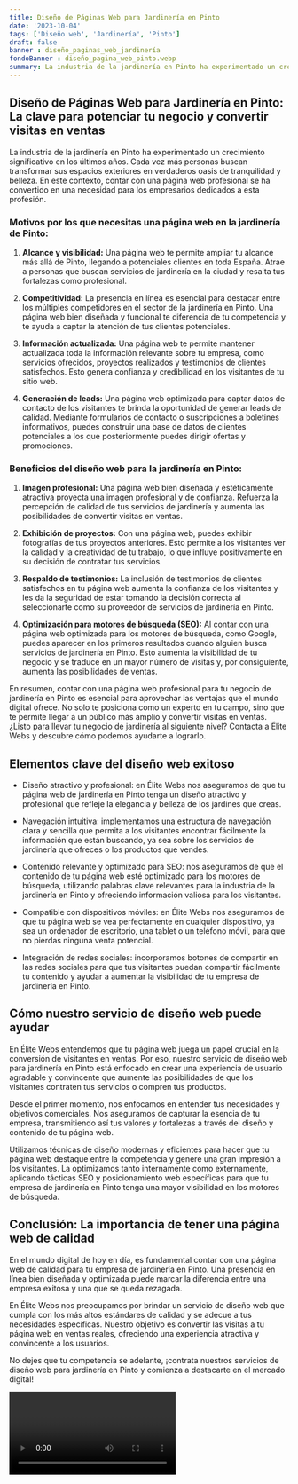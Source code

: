 ```yaml
---
title: Diseño de Páginas Web para Jardinería en Pinto
date: '2023-10-04'
tags: ['Diseño web', 'Jardinería', 'Pinto']
draft: false
banner : diseño_paginas_web_jardinería
fondoBanner : diseño_pagina_web_pinto.webp
summary: La industria de la jardinería en Pinto ha experimentado un crecimiento significativo en los últimos años. Cada vez más personas buscan transformar sus espacios exteriores en verdaderos oasis de tranquilidad y belleza. En este contexto, contar con una página web profesional se ha convertido en una necesidad para los empresarios dedicados a esta profesión.
---
```


## Diseño de Páginas Web para Jardinería en Pinto: La clave para potenciar tu negocio y convertir visitas en ventas

La industria de la jardinería en Pinto ha experimentado un crecimiento significativo en los últimos años. Cada vez más personas buscan transformar sus espacios exteriores en verdaderos oasis de tranquilidad y belleza. En este contexto, contar con una página web profesional se ha convertido en una necesidad para los empresarios dedicados a esta profesión.

### Motivos por los que necesitas una página web en la jardinería de Pinto:

1. **Alcance y visibilidad:** Una página web te permite ampliar tu alcance más allá de Pinto, llegando a potenciales clientes en toda España. Atrae a personas que buscan servicios de jardinería en la ciudad y resalta tus fortalezas como profesional.

2. **Competitividad:** La presencia en línea es esencial para destacar entre los múltiples competidores en el sector de la jardinería en Pinto. Una página web bien diseñada y funcional te diferencia de tu competencia y te ayuda a captar la atención de tus clientes potenciales.

3. **Información actualizada:** Una página web te permite mantener actualizada toda la información relevante sobre tu empresa, como servicios ofrecidos, proyectos realizados y testimonios de clientes satisfechos. Esto genera confianza y credibilidad en los visitantes de tu sitio web.

4. **Generación de leads:** Una página web optimizada para captar datos de contacto de los visitantes te brinda la oportunidad de generar leads de calidad. Mediante formularios de contacto o suscripciones a boletines informativos, puedes construir una base de datos de clientes potenciales a los que posteriormente puedes dirigir ofertas y promociones.

### Beneficios del diseño web para la jardinería en Pinto:

1. **Imagen profesional:** Una página web bien diseñada y estéticamente atractiva proyecta una imagen profesional y de confianza. Refuerza la percepción de calidad de tus servicios de jardinería y aumenta las posibilidades de convertir visitas en ventas.

2. **Exhibición de proyectos:** Con una página web, puedes exhibir fotografías de tus proyectos anteriores. Esto permite a los visitantes ver la calidad y la creatividad de tu trabajo, lo que influye positivamente en su decisión de contratar tus servicios.

3. **Respaldo de testimonios:** La inclusión de testimonios de clientes satisfechos en tu página web aumenta la confianza de los visitantes y les da la seguridad de estar tomando la decisión correcta al seleccionarte como su proveedor de servicios de jardinería en Pinto.

4. **Optimización para motores de búsqueda (SEO):** Al contar con una página web optimizada para los motores de búsqueda, como Google, puedes aparecer en los primeros resultados cuando alguien busca servicios de jardinería en Pinto. Esto aumenta la visibilidad de tu negocio y se traduce en un mayor número de visitas y, por consiguiente, aumenta las posibilidades de ventas.

En resumen, contar con una página web profesional para tu negocio de jardinería en Pinto es esencial para aprovechar las ventajas que el mundo digital ofrece. No solo te posiciona como un experto en tu campo, sino que te permite llegar a un público más amplio y convertir visitas en ventas. ¿Listo para llevar tu negocio de jardinería al siguiente nivel? Contacta a Élite Webs y descubre cómo podemos ayudarte a lograrlo.

<GifSeo />

<Cta />

## Elementos clave del diseño web exitoso

- Diseño atractivo y profesional: en Élite Webs nos aseguramos de que tu página web de jardinería en Pinto tenga un diseño atractivo y profesional que refleje la elegancia y belleza de los jardines que creas.

- Navegación intuitiva: implementamos una estructura de navegación clara y sencilla que permita a los visitantes encontrar fácilmente la información que están buscando, ya sea sobre los servicios de jardinería que ofreces o los productos que vendes.

- Contenido relevante y optimizado para SEO: nos aseguramos de que el contenido de tu página web esté optimizado para los motores de búsqueda, utilizando palabras clave relevantes para la industria de la jardinería en Pinto y ofreciendo información valiosa para los visitantes.

- Compatible con dispositivos móviles: en Élite Webs nos aseguramos de que tu página web se vea perfectamente en cualquier dispositivo, ya sea un ordenador de escritorio, una tablet o un teléfono móvil, para que no pierdas ninguna venta potencial.

- Integración de redes sociales: incorporamos botones de compartir en las redes sociales para que tus visitantes puedan compartir fácilmente tu contenido y ayudar a aumentar la visibilidad de tu empresa de jardinería en Pinto.

## Cómo nuestro servicio de diseño web puede ayudar

En Élite Webs entendemos que tu página web juega un papel crucial en la conversión de visitantes en ventas. Por eso, nuestro servicio de diseño web para jardinería en Pinto está enfocado en crear una experiencia de usuario agradable y convincente que aumente las posibilidades de que los visitantes contraten tus servicios o compren tus productos.

Desde el primer momento, nos enfocamos en entender tus necesidades y objetivos comerciales. Nos aseguramos de capturar la esencia de tu empresa, transmitiendo así tus valores y fortalezas a través del diseño y contenido de tu página web.

Utilizamos técnicas de diseño modernas y eficientes para hacer que tu página web destaque entre la competencia y genere una gran impresión a los visitantes. La optimizamos tanto internamente como externamente, aplicando tácticas SEO y posicionamiento web específicas para que tu empresa de jardinería en Pinto tenga una mayor visibilidad en los motores de búsqueda.

## Conclusión: La importancia de tener una página web de calidad

En el mundo digital de hoy en día, es fundamental contar con una página web de calidad para tu empresa de jardinería en Pinto. Una presencia en línea bien diseñada y optimizada puede marcar la diferencia entre una empresa exitosa y una que se queda rezagada.

En Élite Webs nos preocupamos por brindar un servicio de diseño web que cumpla con los más altos estándares de calidad y se adecue a tus necesidades específicas. Nuestro objetivo es convertir las visitas a tu página web en ventas reales, ofreciendo una experiencia atractiva y convincente a los usuarios.

No dejes que tu competencia se adelante, ¡contrata nuestros servicios de diseño web para jardinería en Pinto y comienza a destacarte en el mercado digital!

<Video />

<CtaBot job='Jardinería' city='Pinto'/>

<Gmaps query='Pinto+españa+maps' />